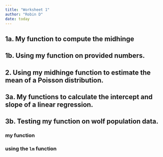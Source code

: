 ```yaml
---
title: "Worksheet 1"
author: "Robin D"
date: today
---
```


## 1a. My function to compute the midhinge

## 1b. Using my function on provided numbers. 
    


## 2. Using my midhinge function to estimate the mean of a Poisson distribution. 

## 3a. My functions to calculate the intercept and slope of a linear regression. 
## 3b. Testing my function on wolf population data. 

### my function


### using the `lm` function 

